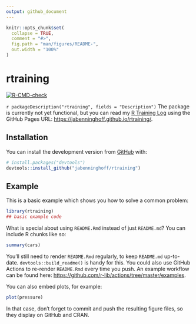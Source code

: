 ```yaml
---
output: github_document
---
```


<!-- README.md is generated from README.Rmd. Please edit that file -->

```r
knitr::opts_chunk$set(
  collapse = TRUE,
  comment = "#>",
  fig.path = "man/figures/README-",
  out.width = "100%"
)
```

# rtraining

<!-- badges: start -->
[![R-CMD-check](https://github.com/jabenninghoff/rtraining/workflows/R-CMD-check/badge.svg)](https://github.com/jabenninghoff/rtraining/actions)
<!-- badges: end -->

`r packageDescription("rtraining", fields = "Description")` The package is currently not yet functional, but you can read my [R Training Log](notebooks/r-training-log.Rmd) using the GitHub Pages URL: <https://jabenninghoff.github.io/rtraining/>.

## Installation

<!-- don't advertise CRAN install

You can install the released version of rtraining from [CRAN](https://CRAN.R-project.org) with:

``` r
install.packages("rtraining")
```

-->

You can install the development version from [GitHub](https://github.com/) with:

``` r
# install.packages("devtools")
devtools::install_github("jabenninghoff/rtraining")
```
## Example

This is a basic example which shows you how to solve a common problem:

```r
library(rtraining)
## basic example code
```

What is special about using `README.Rmd` instead of just `README.md`? You can include R chunks like so:

```r
summary(cars)
```

You'll still need to render `README.Rmd` regularly, to keep `README.md` up-to-date. `devtools::build_readme()` is handy for this. You could also use GitHub Actions to re-render `README.Rmd` every time you push. An example workflow can be found here: <https://github.com/r-lib/actions/tree/master/examples>.

You can also embed plots, for example:

```r
plot(pressure)
```

In that case, don't forget to commit and push the resulting figure files, so they display on GitHub and CRAN.
